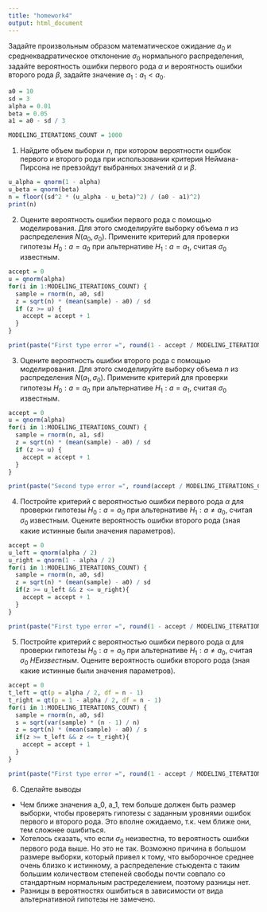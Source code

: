 ```yaml
---
title: "homework4"
output: html_document
---
```


Задайте произвольным образом математическое ожидание $a_0$ и среднеквадратическое отклонение $\sigma_0$ нормального распределения, задайте вероятность ошибки первого рода $\alpha$ и вероятность ошибки второго рода $\beta$, задайте значение $a_1: a_1 < a_0$.
```r
a0 = 10
sd = 3
alpha = 0.01
beta = 0.05
a1 = a0 - sd / 3

MODELING_ITERATIONS_COUNT = 1000
```

1. Найдите объем выборки $n$, при котором вероятности ошибок первого и второго рода при использовании критерия Неймана-Пирсона не превзойдут выбранных значений $\alpha$ и $\beta$.
```r
u_alpha = qnorm(1 - alpha)
u_beta = qnorm(beta)
n = floor((sd^2 * (u_alpha - u_beta)^2) / (a0 - a1)^2)
print(n)
```

2. Оцените вероятность ошибки первого рода с помощью моделирования. Для этого смоделируйте выборку объема $n$ из распределения $N(a_0,\sigma_0)$. Примените критерий для проверки гипотезы $H_0: a = a_0$ при альтернативе $H_1: a = a_1$, считая $\sigma_0$ известным.
```r
accept = 0
u = qnorm(alpha)
for(i in 1:MODELING_ITERATIONS_COUNT) {
  sample = rnorm(n, a0, sd)
  z = sqrt(n) * (mean(sample) - a0) / sd
  if (z >= u) {
    accept = accept + 1
  }
}

print(paste("First type error =", round(1 - accept / MODELING_ITERATIONS_COUNT, 3)))
```

3. Оцените вероятность ошибки второго рода с помощью моделирования. Для этого смоделируйте выборку объема $n$ из распределения $N(a_1,\sigma_0)$. Примените критерий для проверки гипотезы $H_0: a = a_0$ при альтернативе $H_1: a = a_1$, считая $\sigma_0$ известным.
```r
accept = 0
u = qnorm(alpha)
for(i in 1:MODELING_ITERATIONS_COUNT) {
  sample = rnorm(n, a1, sd)
  z = sqrt(n) * (mean(sample) - a0) / sd
  if (z >= u) {
    accept = accept + 1
  }
}

print(paste("Second type error =", round(accept / MODELING_ITERATIONS_COUNT, 3)))
```

4. Постройте критерий с вероятностью ошибки первого рода $\alpha$ для проверки гипотезы $H_0:a = a_0$ при альтернативе $H_1: a\neq a_0$, считая  $\sigma_0$ известным. Оцените вероятность ошибки второго рода (зная какие истинные были значения параметров).
```r
accept = 0
u_left = qnorm(alpha / 2)
u_right = qnorm(1 - alpha / 2)
for(i in 1:MODELING_ITERATIONS_COUNT) {
  sample = rnorm(n, a0, sd)
  z = sqrt(n) * (mean(sample) - a0) / sd
  if(z >= u_left && z <= u_right){
    accept = accept + 1
  }
}

print(paste("First type error =", round(1 - accept / MODELING_ITERATIONS_COUNT, 3)))
```


5. Постройте критерий с вероятностью ошибки первого рода α для проверки гипотезы $H_0: a = a_0$ при альтернативе $H_1: a \neq a_0$, считая  $\sigma_0$ *НЕизвестным*. Оцените вероятность ошибки второго рода (зная какие истинные были значения параметров). 
```r
accept = 0
t_left = qt(p = alpha / 2, df = n - 1)
t_right = qt(p = 1 - alpha / 2, df = n - 1)
for(i in 1:MODELING_ITERATIONS_COUNT) {
  sample = rnorm(n, a0, sd)
  s = sqrt(var(sample) * (n - 1) / n)
  z = sqrt(n) * (mean(sample) - a0) / s
  if(z >= t_left && z <= t_right){
    accept = accept + 1
  }
}

print(paste("First type error =", round(1 - accept / MODELING_ITERATIONS_COUNT, 3)))
```

6. Сделайте выводы
* Чем ближе значения a_0, a_1, тем больше должен быть размер выборки, чтобы проверять гипотезы с заданным уровнями ошибок первого и второго рода. Это вполне ожидаемо, т.к. чем ближе они, тем сложнее ошибиться.
* Хотелось сказать, что если $\sigma_0$ неизвестна, то вероятность ошибки первого рода выше. Но это не так. Возможно причина в большом размере выборки, который привел к тому, что выборочное среднее очень близко к истинному, а распределение стьюдента с таким большим количеством степеней свободы почти совпало со стандартным нормальным растределением, поэтому разницы нет.
* Разницы в вероятностях ошибиться в зависимости от вида альтернативной гипотезы не замечено.
